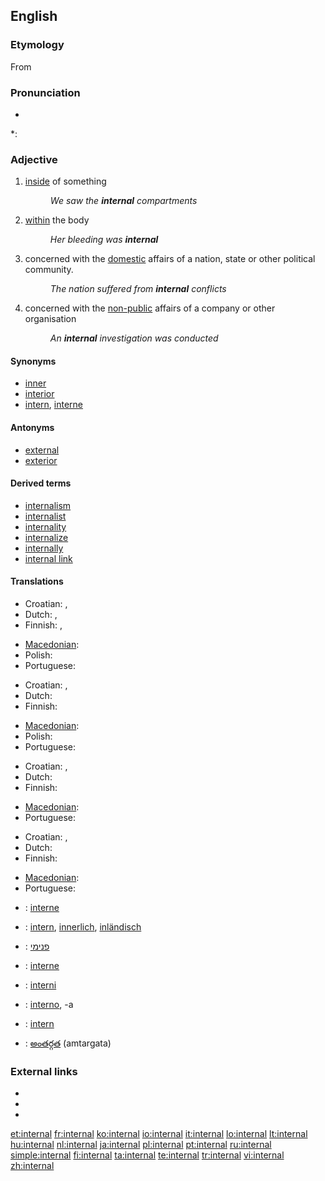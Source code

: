 ==English==

===Etymology===
From {{etyl|la}} {{term|internus|lang=la}} <!-- alternative: as intern + -al[Century 1911] -->

===Pronunciation===
* {{audio|en-us-internal.ogg|Audio (US)}}

*: {{rhymes|ɜː(r)nəl}}

===Adjective===
{{en-adj}}

# [[inside]] of something
#: ''We saw the '''internal''' compartments''
# [[within]] the body
#: ''Her bleeding was '''internal'''''
# concerned with the [[domestic]] affairs of a nation, state or other political community.
#: ''The nation suffered from '''internal''' conflicts''
# concerned with the [[non-public]] affairs of a company or other organisation
#: ''An '''internal''' investigation was conducted''

====Synonyms====
* [[inner]]
* [[interior]]
* [[intern]], [[interne]]

====Antonyms====
* [[external]]
* [[exterior]]

====Derived terms====
* [[internalism]]
* [[internalist]]
* [[internality]]
* [[internalize]]
* [[internally]]
* [[internal link]]

====Translations====
{{trans-top|inside of something}}
* Croatian: {{t-|hr|interni|alt=ȉntērnī}}, {{t-|hr|unutrašnji|alt=ùnutrašnjī}}
* Dutch: {{t+|nl|intern}}, {{t+|nl|inwendig}}
* Finnish: {{t+|fi|sisäinen}}, {{t+|fi|sisä-}}
{{trans-mid}}
* [[Macedonian]]: {{t-|mk|внатрешен|m|tr=vnátrešen}}
* Polish: {{t+|pl|wewnętrzny}}
* Portuguese: {{t+|pt|interno}}
{{trans-bottom}}

{{trans-top|within the body}}
* Croatian: {{t-|hr|interni|alt=ȉntērnī}}, {{t-|hr|unutarnji|alt=ùnutārnjī}}
* Dutch: {{t+|nl|inwendig}}
* Finnish: {{t+|fi|sisäinen}}
{{trans-mid}}
* [[Macedonian]]: {{t-|mk|внатрешен|m|tr=vnátrešen}}
* Polish: {{t+|pl|wewnętrzny}}
* Portuguese: {{t+|pt|interno}}
{{trans-bottom}}

{{trans-top|concerned with the domestic affairs of a nation, state etc.}}
* Croatian: {{t-|hr|interni|alt=ȉntērnī}}, {{t-|hr|unutrašnji|alt=ùnutrašnjī}}
* Dutch: {{t-|nl|binnenlands}}
* Finnish: {{t+|fi|sisäinen}}
{{trans-mid}}
* [[Macedonian]]: {{t-|mk|внатрешен|m|tr=vnátrešen}}
* Portuguese: {{t+|pt|interno}}
{{trans-bottom}}

{{trans-top|concerned with the non-public affairs of a company or other organisation}}
* Croatian: {{t-|hr|interni|alt=ȉntērnī}}, {{t-|hr|unutrašnji|alt=ùnutrašnjī}}
* Dutch: {{t+|nl|intern}}
* Finnish: {{t+|fi|sisäinen}}
{{trans-mid}}
* [[Macedonian]]: {{t|mk|интерен|m|tr=ínteren}}
* Portuguese: {{t+|pt|interno}}
{{trans-bottom}}

{{checktrans-top}}
* {{ttbc|French}}: [[interne]]
* {{ttbc|German}}: [[intern]], [[innerlich]], [[inländisch]]
* {{ttbc|Hebrew}}: [[פנימי]]
* {{ttbc|Interlingua}}: [[interne]]
* {{ttbc|Novial}}: [[interni]]
* {{ttbc|Spanish}}: [[interno]], -a
* {{ttbc|Swedish}}: [[intern]]
* {{ttbc|Telugu}}: [[అంతర్గత]] (amtargata)
{{checktrans-bottom}}

===External links===
* {{R:Webster 1913}}
* {{R:Century 1911}}
* {{R:OneLook}}

[[et:internal]]
[[fr:internal]]
[[ko:internal]]
[[io:internal]]
[[it:internal]]
[[lo:internal]]
[[lt:internal]]
[[hu:internal]]
[[nl:internal]]
[[ja:internal]]
[[pl:internal]]
[[pt:internal]]
[[ru:internal]]
[[simple:internal]]
[[fi:internal]]
[[ta:internal]]
[[te:internal]]
[[tr:internal]]
[[vi:internal]]
[[zh:internal]]